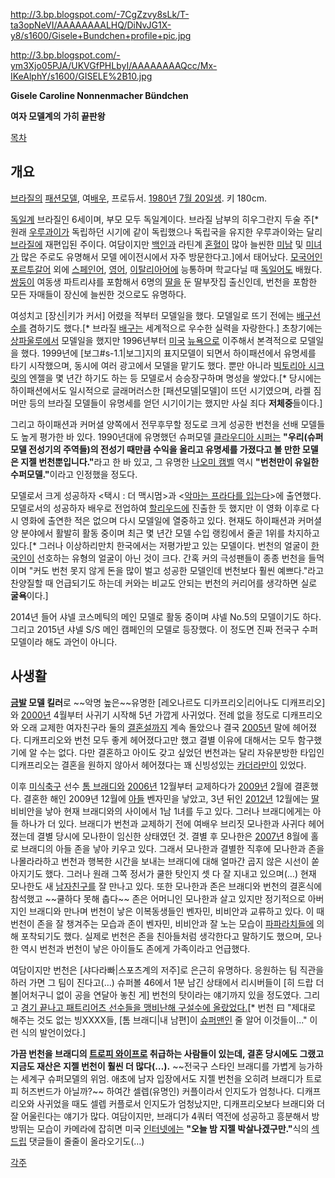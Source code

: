 http://3.bp.blogspot.com/-7CgZzvy8sLk/T-ta3opNeVI/AAAAAAAALHQ/DiNvJG1X-y8/s1600/Gisele+Bundchen+profile+pic.jpg

http://3.bp.blogspot.com/-ym3Xjo05PJA/UKVGfPHLbyI/AAAAAAAAQcc/Mx-IKeAlphY/s1600/GISELE%2B10.jpg

'''Gisele Caroline Nonnenmacher Bündchen'''

'''여자 모델계의 가히 끝판왕'''

[[목차]]
== 개요 ==
[[브라질]]의 [[패션모델]], 여[[배우]], 프로듀서. [[1980년]] [[7월 20일]]생. 키 180cm.

[[독일]]계 브라질인 6세이며, 부모 모두 독일계이다. 브라질 남부의 히우그란지 두술 주[* 원래 [[우루과이]]가 독립하던 시기에 같이 독립했으나 독립국을 유지한 우루과이와는 달리 [[브라질]]에 재편입된 주이다. 여담이지만 [[백인]]과 라틴계 [[혼혈]]이 많아 늘씬한 [[미남]] 및 [[미녀]]가 많은 주로도 유명해서 모델 에이전시에서 자주 방문한다고.]에서 태어났다. [[모국어]]인 [[포르투갈어]] 외에 [[스페인어]], [[영어]], [[이탈리아어]]에 능통하며 학교다닐 때 [[독일어]]도 배웠다. [[쌍둥이]] 여동생 파트리샤를 포함해서 6명의 [[딸]]을 둔 딸부잣집 출신인데, 번천을 포함한 모든 자매들이 장신에 늘씬한 것으로도 유명하다.

여성치고 [장신|키가 커서] 어렸을 적부터 모델일을 했다. 모델일로 뜨기 전에는 [[배구]]선수를 겸하기도 했다.[* 브라질 [[배구]]는 세계적으로 우수한 실력을 자랑한다.] 초창기에는 [[상파울루]]에서 모델일을 했지만 1996년부터 [[미국]] [[뉴욕]]으로 이주해서 본격적으로 모델일을 했다. 1999년에 [보그#s-1.1|보그]지의 표지모델이 되면서 하이패션에서 유명세를 타기 시작했으며, 동시에 여러 광고에서 모델을 맡기도 했다. 뿐만 아니라 [[빅토리아 시크릿]]의 엔젤을 몇 년간 하기도 하는 등 모델로서 승승장구하며 명성을 쌓았다.[* 당시에는 하이패션에서도 일시적으로 글래머러스한 [패션모델|모델]이 뜨던 시기였으며, 라켈 짐머만 등의 브라질 모델들이 유명세를 얻던 시기이기는 했지만 사실 죄다 '''저체중'''들이다.] 

그리고 하이패션과 커머셜 양쪽에서 전무후무할 정도로 크게 성공한 번천을 선배 모델들도 높게 평가한 바 있다. 1990년대에 유명했던 슈퍼모델 [[클라우디아 시퍼]]는 '''"우리(슈퍼모델 전성기의 주역들)의 전성기 때만큼 수익을 올리고 유명세를 가졌다고 볼 만한 모델은 지젤 번천뿐입니다."'''라고 한 바 있고, 그 유명한 [[나오미 캠벨]] 역시 '''"번천만이 유일한 수퍼모델."'''이라고 인정했을 정도다. 

모델로서 크게 성공하자 <택시 : 더 맥시멈>과 <[[악마는 프라다를 입는다]]>에 출연했다. 모델로서의 성공하자 배우로 전업하여 [[할리우드]]에 진출한 듯 했지만 이 영화 이후로 다시 영화에 출연한 적은 없으며 다시 모델일에 열중하고 있다. 현재도 하이패션과 커머셜 양 분야에서 활발히 활동 중이며 최근 몇 년간 모델 수입 랭킹에서 줄곧 1위를 차지하고 있다.[* 그러나 이상하리만치 한국에서는 저평가받고 있는 모델이다. 번천의 얼굴이 [[한국인]]이 선호하는 유형의 얼굴이 아닌 것이 크다. 간혹 커의 극성팬들이 종종 번천을 들먹이며 "커도 번천 못지 않게 돈을 많이 벌고 성공한 모델인데 번천보다 훨씬 예쁘다."라고 찬양질할 때 언급되기도 하는데 커와는 비교도 안되는 번천의 커리어를 생각하면 실로 '''굴욕'''이다.] 

2014년 들어 샤넬 코스메틱의 메인 모델로 활동 중이며 샤넬 No.5의 모델이기도 하다. 그리고 2015년 샤넬 S/S 메인 캠페인의 모델로 등장했다. 이 정도면 진짜 전국구 수퍼모델이라 해도 과언이 아니다.

== 사생활 ==
'''[[금발]] 모델 킬러'''로 ~~악명 높은~~유명한 [레오나르도 디카프리오|리어나도 디캐프리오]와 [[2000년]] 4월부터 사귀기 시작해 5년 가깝게 사귀었다. 전례 없을 정도로 디캐프리오와 오래 교제한 여자친구라 둘의 [[결혼]]설까지 계속 돌았으나 결국 [[2005년]] 말에 헤어졌다. 디캐프리오와 번천 모두 좋게 헤어졌다고만 했고 결별 이유에 대해서는 모두 함구했기에 알 수는 없다. 다만 결혼하고 아이도 갖고 싶었던 번천과는 달리 자유분방한 타입인 디캐프리오는 결혼을 원하지 않아서 헤어졌다는 꽤 신빙성있는 [[카더라]]만이 있었다.

이후 [[미식축구]] 선수 [[톰 브래디]]와 [[2006년]] 12월부터 교제하다가 [[2009년]] 2월에 결혼했다. 결혼한 해인 2009년 12월에 [[아들]] 벤자민을 낳았고, 3년 뒤인 [[2012년]] 12월에는 [[딸]] 비비안을 낳아 현재 브래디와의 사이에서 1남 1녀를 두고 있다. 그러나 브래디에게는 아들 하나가 더 있다. 브래디가 번천과 교제하기 전에 여배우 브리짓 모나한과 사귀다 헤어졌는데 결별 당시에 모나한이 임신한 상태였던 것. 결별 후 모나한은 [[2007년]] 8월에 홀로 브래디의 아들 존을 낳아 키우고 있다. 그래서 모나한과 결별한 직후에 모나한과 존을 나몰라라하고 번천과 행복한 시간을 보내는 브래디에 대해 얼마간 곱지 않은 시선이 쏟아지기도 했다. 그러나 원래 그쪽 정서가 쿨한 탓인지 셋 다 잘 지내고 있으며(…) 현재 모나한도 새 [[남자친구]]를 잘 만나고 있다. 또한 모나한과 존은 브래디와 번천의 결혼식에 참석했고 ~~쿨하다 못해 춥다~~ 존은 어머니인 모나한과 살고 있지만 정기적으로 아버지인 브래디와 만나며 번천이 낳은 이복동생들인 벤자민, 비비안과 교류하고 있다. 이 때 번천이 존을 잘 챙겨주는 모습과 존이 벤자민, 비비안과 잘 노는 모습이 [[파파라치]]들에 의해 포착되기도 했다. 실제로 번천은 존을 친아들처럼 생각한다고 말하기도 했으며, 모나한 역시 번천과 번천이 낳은 아이들도 존에게 가족이라고 언급했다.

여담이지만 번천은 [샤다라빠|스포츠계의 저주]로 은근히 유명하다. 응원하는 팀 직관을 하러 가면 그 팀이 진다고(…) 슈퍼볼 46에서 1분 남긴 상태에서 리시버들이 [히 드랍 더 볼|어처구니 없이 공을 연달아 놓친 게] 번천의 탓이라는 얘기까지 있을 정도였다. 그리고 [http://stoo.asiae.co.kr/news/stview.htm?idxno=2012020708352903233 경기 끝나고 패트리어츠 선수들을 맹비난해 구설수에 올랐었다.][* 번천 曰 "제대로 해주는 것도 없는 빙XXXX들, [톰 브래디|내 남편]이 [[슈퍼맨]]인 줄 알어 이것들이..." 이런 식의 발언이었다.]

'''가끔 번천을 브래디의 [[트로피 와이프]]로 취급하는 사람들이 있는데, 결혼 당시에도 그랬고 지금도 재산은 지젤 번천이 훨씬 더 많다(…).''' ~~전국구 스타인 브래디를 가볍게 능가하는 세계구 슈퍼모델의 위엄. 애초에 남자 입장에서도 지젤 번천을  오히려 브래디가 트로피 허즈번드가 아닐까?~~ 하여간 셀렙(유명인) 커플이라서 인지도가 엄청나다. 디캐프리오와 사귀었을 때도 셀렙 커플로서 인지도가 엄청났지만, 디캐프리오보다 브래디와 더 잘 어울린다는 얘기가 많다. 여담이지만, 브래디가 4쿼터 역전에 성공하고 흥분해서 방방뛰는 모습이 카메라에 잡히면 미국 [[인터넷]]에는 '''"오늘 밤 지젤 박살나겠구만."'''식의 [[섹드립]] 댓글들이 줄줄이 올라오기도(…)

[[각주]]
